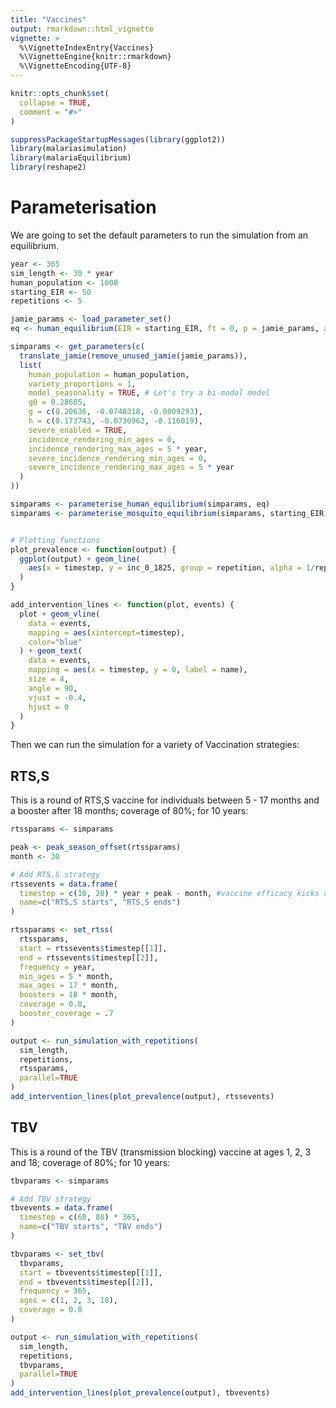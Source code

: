 ```yaml
---
title: "Vaccines"
output: rmarkdown::html_vignette
vignette: >
  %\VignetteIndexEntry{Vaccines}
  %\VignetteEngine{knitr::rmarkdown}
  %\VignetteEncoding{UTF-8}
---
```


```r
knitr::opts_chunk$set(
  collapse = TRUE,
  comment = "#>"
)
```

```r
suppressPackageStartupMessages(library(ggplot2))
library(malariasimulation)
library(malariaEquilibrium)
library(reshape2)
```

# Parameterisation

We are going to set the default parameters to run the simulation from an equilibrium.

```r
year <- 365
sim_length <- 30 * year
human_population <- 1000
starting_EIR <- 50
repetitions <- 5

jamie_params <- load_parameter_set()
eq <- human_equilibrium(EIR = starting_EIR, ft = 0, p = jamie_params, age = 0:99)

simparams <- get_parameters(c(
  translate_jamie(remove_unused_jamie(jamie_params)),
  list(
    human_population = human_population,
    variety_proportions = 1,
    model_seasonality = TRUE, # Let's try a bi-modal model
    g0 = 0.28605,
    g = c(0.20636, -0.0740318, -0.0009293),
    h = c(0.173743, -0.0730962, -0.116019),
    severe_enabled = TRUE,
    incidence_rendering_min_ages = 0,
    incidence_rendering_max_ages = 5 * year,
    severe_incidence_rendering_min_ages = 0,
    severe_incidence_rendering_max_ages = 5 * year
  )
))

simparams <- parameterise_human_equilibrium(simparams, eq)
simparams <- parameterise_mosquito_equilibrium(simparams, starting_EIR, limit_grace = 10)


# Plotting functions
plot_prevalence <- function(output) {
  ggplot(output) + geom_line(
    aes(x = timestep, y = inc_0_1825, group = repetition, alpha = 1/repetitions)
  )
}

add_intervention_lines <- function(plot, events) {
  plot + geom_vline(
    data = events,
    mapping = aes(xintercept=timestep),
    color="blue"
  ) + geom_text(
    data = events,
    mapping = aes(x = timestep, y = 0, label = name),
    size = 4,
    angle = 90,
    vjust = -0.4,
    hjust = 0
  )
}
```

Then we can run the simulation for a variety of Vaccination strategies:

## RTS,S

This is a round of RTS,S vaccine for individuals between 5 - 17 months and a booster after 18 months; coverage of 80%; for 10 years:

```r
rtssparams <- simparams

peak <- peak_season_offset(rtssparams)
month <- 30

# Add RTS,S strategy
rtssevents = data.frame(
  timestep = c(10, 20) * year + peak - month, #vaccine efficacy kicks off a month before the peak
  name=c("RTS,S starts", "RTS,S ends")
)

rtssparams <- set_rtss(
  rtssparams,
  start = rtssevents$timestep[[1]],
  end = rtssevents$timestep[[2]],
  frequency = year,
  min_ages = 5 * month,
  max_ages = 17 * month,
  boosters = 18 * month,
  coverage = 0.8,
  booster_coverage = .7
)

output <- run_simulation_with_repetitions(
  sim_length,
  repetitions,
  rtssparams,
  parallel=TRUE
)
add_intervention_lines(plot_prevalence(output), rtssevents)
```

## TBV

This is a round of the TBV (transmission blocking) vaccine at ages 1, 2, 3 and 18; coverage of 80%; for 10 years:

```r
tbvparams <- simparams

# Add TBV strategy
tbvevents = data.frame(
  timestep = c(60, 80) * 365,
  name=c("TBV starts", "TBV ends")
)

tbvparams <- set_tbv(
  tbvparams,
  start = tbvevents$timestep[[1]],
  end = tbvevents$timestep[[2]],
  frequency = 365,
  ages = c(1, 2, 3, 18),
  coverage = 0.8
)

output <- run_simulation_with_repetitions(
  sim_length,
  repetitions,
  tbvparams,
  parallel=TRUE
)
add_intervention_lines(plot_prevalence(output), tbvevents)
```
